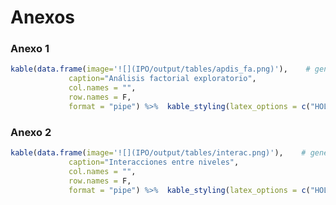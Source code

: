# Anexos

### Anexo 1

```r
kable(data.frame(image='![](IPO/output/tables/apdis_fa.png)'),    # generar tabla
             caption="Análisis factorial exploratorio",
             col.names = "",
             row.names = F,
             format = "pipe") %>%  kable_styling(latex_options = c("HOLD_position"),full_width = T)
```

### Anexo 2

```r
kable(data.frame(image='![](IPO/output/tables/interac.png)'),    # generar tabla
             caption="Interacciones entre niveles",
             col.names = "",
             row.names = F,
             format = "pipe") %>%  kable_styling(latex_options = c("HOLD_position"),full_width = T)
```